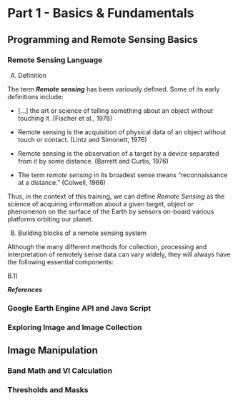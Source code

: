 # Part 1 - Basics & Fundamentals

## Programming and Remote Sensing Basics 

### Remote Sensing Language

A) Definition

The term *__Remote sensing__* has been variously defined. Some of its early definitions include:

- [...] the art or science of telling something about an object without touching it .(Fischer et al., 1976)

- Remote sensing is the acquisition of physical data of an object without touch or contact. (Lintz and Simonett, 1976)

- Remote sensing is the observation of a target by a device separated from it by some distance. (Barrett and Curtis, 1976)

- The term _remote sensing_ in its broadest sense means "reconnaissance at a distance." (Colwell, 1966)

Thus, in the context of this training, we can define *Remote Sensing* as the science of acquiring information about a given target, object or phenomenon on the surface of the Earth by sensors on-board various platforms orbiting our planet. 

B) Building blocks of a remote sensing system

Although the many different methods for collection, processing and interpretation of remotely sense data can vary widely, they will always have the following essential components:

B.1)


*__References__*


### Google Earth Engine API and Java Script

### Exploring Image and Image Collection

## Image Manipulation

### Band Math and VI Calculation

### Thresholds and Masks